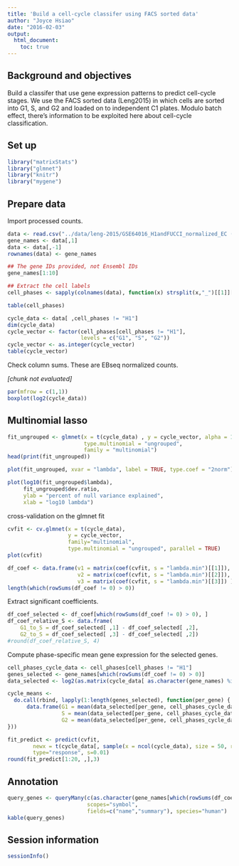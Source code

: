 ```yaml
---
title: 'Build a cell-cycle classifer using FACS sorted data'
author: "Joyce Hsiao"
date: "2016-02-03"
output: 
  html_document:
    toc: true
---
```



## Background and objectives

Build a classifer that use gene expression patterns to predict cell-cycle stages. We use the FACS sorted data (Leng2015) in which cells are sorted into G1, S, and G2 and loaded on to independent C1 plates. Modulo batch effect, there's information to be exploited here about cell-cycle classification. 


## Set up

```r
library("matrixStats")
library("glmnet")
library("knitr")
library("mygene")
```


## Prepare data

Import processed counts.


```r
data <- read.csv("../data/leng-2015/GSE64016_H1andFUCCI_normalized_EC (1).csv")
gene_names <- data[,1]
data <- data[,-1]
rownames(data) <- gene_names

## The gene IDs provided, not Ensembl IDs
gene_names[1:10]

## Extract the cell labels
cell_phases <- sapply(colnames(data), function(x) strsplit(x,"_")[[1]][1]);

table(cell_phases)

cycle_data <- data[ ,cell_phases != "H1"]
dim(cycle_data)
cycle_vector <- factor(cell_phases[cell_phases != "H1"], 
                       levels = c("G1", "S", "G2"))
cycle_vector <- as.integer(cycle_vector)
table(cycle_vector)
```


Check column sums. These are EBseq normalized counts. 

*[chunk not evaluated]*
```r
par(mfrow = c(1,1))
boxplot(log2(cycle_data))
```


## Multinomial lasso

```r
fit_ungrouped <- glmnet(x = t(cycle_data) , y = cycle_vector, alpha = 1, 
                        type.multinomial = "ungrouped", 
                        family = "multinomial")
head(print(fit_ungrouped))
```

```r
plot(fit_ungrouped, xvar = "lambda", label = TRUE, type.coef = "2norm")

plot(log10(fit_ungrouped$lambda),
     fit_ungrouped$dev.ratio,
     ylab = "percent of null variance explained",
     xlab = "log10 lambda")
```

cross-validation on the glmnet fit

```r
cvfit <- cv.glmnet(x = t(cycle_data), 
                   y = cycle_vector, 
                   family="multinomial", 
                   type.multinomial = "ungrouped", parallel = TRUE)
plot(cvfit)
```

```r
df_coef <- data.frame(v1 = matrix(coef(cvfit, s = "lambda.min")[[1]]),
                      v2 = matrix(coef(cvfit, s = "lambda.min")[[2]]),
                      v3 = matrix(coef(cvfit, s = "lambda.min")[[3]]) )
length(which(rowSums(df_coef != 0) > 0))
```

Extract significant coefficients.

```r
df_coef_selected <- df_coef[which(rowSums(df_coef != 0) > 0), ]
df_coef_relative_S <- data.frame(
    G1_to_S = df_coef_selected[ ,1] - df_coef_selected[ ,2], 
    G2_to_S = df_coef_selected[ ,3] - df_coef_selected[ ,2])
#round(df_coef_relative_S, 4)
```


Compute phase-specific mean gene expression for the selected genes.

```r
cell_phases_cycle_data <- cell_phases[cell_phases != "H1"]
genes_selected <- gene_names[which(rowSums(df_coef != 0) > 0)]
data_selected <- log2(as.matrix(cycle_data[ as.character(gene_names) %in% genes_selected, ])+1)

cycle_means <-
  do.call(rbind, lapply(1:length(genes_selected), function(per_gene) {
      data.frame(G1 = mean(data_selected[per_gene, cell_phases_cycle_data == "G1"]),
                 S = mean(data_selected[per_gene, cell_phases_cycle_data == "S"]),
                 G2 = mean(data_selected[per_gene, cell_phases_cycle_data == "G2"]) )  
}))
```


```r
fit_predict <- predict(cvfit, 
        newx = t(cycle_data[, sample(x = ncol(cycle_data), size = 50, replace = FALSE) ]) ,
        type="response", s=0.01)
round(fit_predict[1:20, ,],3)
```


## Annotation

```r
query_genes <- queryMany(c(as.character(gene_names[which(rowSums(df_coef != 0) > 0)])),  
                         scopes="symbol", 
                         fields=c("name","summary"), species="human")
kable(query_genes)
```



## Session information

```r
sessionInfo()
```

